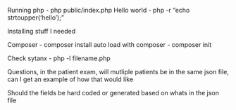 Running php - php public/index.php
Hello world - php -r "echo strtoupper('hello');"

Installing stuff I needed 

Composer - composer install
auto load with composer - composer init


Check sytanx - php -l filename.php


Questions, in the patient exam, will mutliple patients be in the same json file, can I get an example of how that would like

Should the fields be hard coded or generated based on whats in the json file
